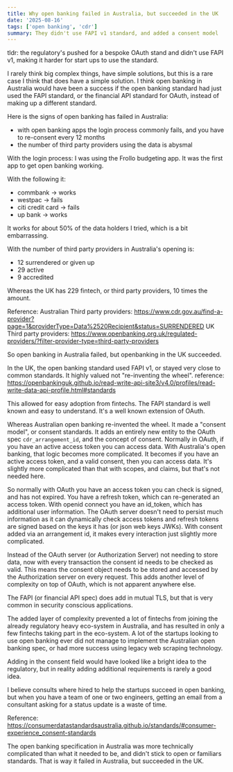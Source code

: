 ```yaml
---
title: Why open banking failed in Australia, but succeeded in the UK
date: '2025-08-16'
tags: ['open banking', 'cdr']
summary: They didn't use FAPI v1 standard, and added a consent model
---
```


tldr: the regulatory's pushed for a bespoke OAuth stand and didn't use FAPI v1, making it harder for start ups to use the standard.

I rarely think big complex things, have simple solutions, but this is a rare case I think that does have a simple solution. I think open banking in Australia would have been a success if the open banking standard had just used the FAPI standard, or the financial API standard for OAuth, instead of making up a different standard.

Here is the signs of open banking has failed in Australia:

- with open banking apps the login process commonly fails, and you have to re-consent every 12 months
- the number of third party providers using the data is abysmal

With the login process: I was using the Frollo budgeting app. It was the first app to get open banking working.

With the following it:

- commbank -> works
- westpac -> fails
- citi credit card -> fails
- up bank -> works

It works for about 50% of the data holders I tried, which is a bit embarrassing.

With the number of third party providers in Australia's opening is:

- 12 surrendered or given up
- 29 active
- 9 accredited

Whereas the UK has 229 fintech, or third party providers, 10 times the amount.

Reference:
Australian Third party providers:
https://www.cdr.gov.au/find-a-provider?page=1&providerType=Data%2520Recipient&status=SURRENDERED
UK Third party providers:
https://www.openbanking.org.uk/regulated-providers/?filter-provider-type=third-party-providers

So open banking in Australia failed, but openbanking in the UK succeeded.

In the UK, the open banking standard used FAPI v1, or stayed very close to common standards. It highly valued not "re-inventing the wheel".
reference:
https://openbankinguk.github.io/read-write-api-site3/v4.0/profiles/read-write-data-api-profile.html#standards

This allowed for easy adoption from fintechs. The FAPI standard is well known and easy to understand. It's a well known extension of OAuth.

Whereas Australian open banking re-invented the wheel. It made a "consent model", or consent standards. It adds an entirely new entity to the OAuth spec `cdr_arrangement_id`, and the concept of consent. Normally in OAuth, if you have an active access token you can access data. With Australia's open banking, that logic becomes more complicated. It becomes if you have an active access token, and a valid consent, then you can access data. It's slightly more complicated than that with scopes, and claims, but that's not needed here.

So normally with OAuth you have an access token you can check is signed, and has not expired. You have a refresh token, which can re-generated an access token. With openid connect you have an id_token, which has additional user information. The OAuth server doesn't need to persist much information as it can dynamically check access tokens and refresh tokens are signed based on the keys it has (or json web keys JWKs). With consent added via an arrangement id, it makes every interaction just slightly more complicated.

Instead of the OAuth server (or Authorization Server) not needing to store data, now with every transaction the consent id needs to be checked as valid. This means the consent object needs to be stored and accessed by the Authorization server on every request. This adds another level of complexity on top of OAuth, which is not apparent anywhere else.

The FAPI (or financial API spec) does add in mutual TLS, but that is very common in security conscious applications.

The added layer of complexity prevented a lot of fintechs from joining the already regulatory heavy eco-system in Australia, and has resulted in only a few fintechs taking part in the eco-system. A lot of the startups looking to use open banking ever did not manage to implement the Australian open banking spec, or had more success using legacy web scraping technology.

Adding in the consent field would have looked like a bright idea to the regulatory, but in reality adding additional requirements is rarely a good idea.

I believe consults where hired to help the startups succeed in open banking, but when you have a team of one or two engineers, getting an email from a consultant asking for a status update is a waste of time.

Reference:
https://consumerdatastandardsaustralia.github.io/standards/#consumer-experience_consent-standards

The open banking specification in Australia was more technically complicated than what it needed to be, and didn't stick to open or familiars standards. That is way it failed in Australia, but succeeded in the UK.
